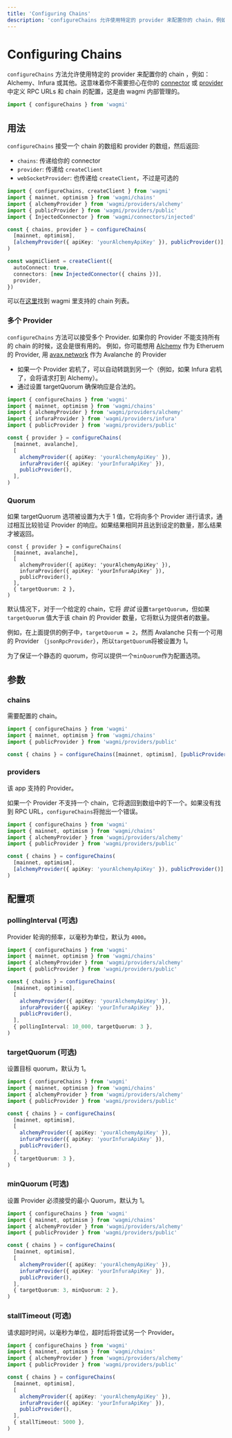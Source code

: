 ```yaml
---
title: 'Configuring Chains'
description: 'configureChains 允许使用特定的 provider 来配置你的 chain，例如：Alchemy、Infura 或其他。这意味着你不需要担心在你的 connector 或 provider 中定义 RPC URLs 和 chain 的配置，这是由 wagmi 内部管理的。'
---
```



# Configuring Chains

`configureChains` 方法允许使用特定的 provider 来配置你的 chain ，例如：Alchemy、Infura 或其他。这意味着你不需要担心在你的 [connector](/react/connectors/walletConnect#options) 或 [provider](/react/client#provider-optional) 中定义 RPC URLs 和 chain 的配置，这是由 wagmi 内部管理的。

```ts
import { configureChains } from 'wagmi'
```

## 用法

`configureChains` 接受一个 chain 的数组和 provider 的数组，然后返回:

- `chains`: 传递给你的 connector
- `provider`: 传递给 `createClient`
- `webSocketProvider`: 也传递给 `createClient`，不过是可选的

```ts
import { configureChains, createClient } from 'wagmi'
import { mainnet, optimism } from 'wagmi/chains'
import { alchemyProvider } from 'wagmi/providers/alchemy'
import { publicProvider } from 'wagmi/providers/public'
import { InjectedConnector } from 'wagmi/connectors/injected'

const { chains, provider } = configureChains(
  [mainnet, optimism],
  [alchemyProvider({ apiKey: 'yourAlchemyApiKey' }), publicProvider()],
)

const wagmiClient = createClient({
  autoConnect: true,
  connectors: [new InjectedConnector({ chains })],
  provider,
})
```

可以在[这里](/core/chains)找到 wagmi 里支持的 chain 列表。

### 多个 Provider

`configureChains` 方法可以接受多个 Provider. 如果你的 Provider 不能支持所有的 chain 的时候，这会是很有用的。 例如，你可能想用 [Alchemy](https://alchemy.com) 作为 Etheruem 的 Provider, 用 [avax.network](https://avax.network) 作为 Avalanche 的 Provider

- 如果一个 Provider 宕机了，可以自动转跳到另一个（例如，如果 Infura 宕机了，会将请求打到 Alchemy）。
- 通过设置 targetQuorum 确保响应是合法的。

```ts
import { configureChains } from 'wagmi'
import { mainnet, optimism } from 'wagmi/chains'
import { alchemyProvider } from 'wagmi/providers/alchemy'
import { infuraProvider } from 'wagmi/providers/infura'
import { publicProvider } from 'wagmi/providers/public'

const { provider } = configureChains(
  [mainnet, avalanche],
  [
    alchemyProvider({ apiKey: 'yourAlchemyApiKey' }),
    infuraProvider({ apiKey: 'yourInfuraApiKey' }),
    publicProvider(),
  ],
)
```

### Quorum

如果 targetQuorum 选项被设置为大于 1 值，它将向多个 Provider 进行请求，通过相互比较验证 Provider 的响应。如果结果相同并且达到设定的数量，那么结果才被返回。

```tsx
const { provider } = configureChains(
  [mainnet, avalanche],
  [
    alchemyProvider({ apiKey: 'yourAlchemyApiKey' }),
    infuraProvider({ apiKey: 'yourInfuraApiKey' }),
    publicProvider(),
  ],
  { targetQuorum: 2 },
)
```

默认情况下，对于一个给定的 chain，它将 _尝试_ 设置`targetQuorum`，但如果 `targetQuorum` 值大于该 chain 的 Provider 数量，它将默认为提供者的数量。

例如，在上面提供的例子中，`targetQuorum = 2`，然而 Avalanche 只有一个可用的 Provider （`jsonRpcProvider`），所以`targetQuorum`将被设置为 1。

为了保证一个静态的 quorum，你可以提供一个`minQuorum`作为配置选项。

## 参数

### chains

需要配置的 chain。

```ts {5}
import { configureChains } from 'wagmi'
import { mainnet, optimism } from 'wagmi/chains'
import { publicProvider } from 'wagmi/providers/public'

const { chains } = configureChains([mainnet, optimism], [publicProvider()])
```

### providers

该 app 支持的 Provider。

如果一个 Provider 不支持一个 chain，它将退回到数组中的下一个。如果没有找到 RPC URL，`configureChains`将抛出一个错误。

```ts {7}
import { configureChains } from 'wagmi'
import { mainnet, optimism } from 'wagmi/chains'
import { alchemyProvider } from 'wagmi/providers/alchemy'
import { publicProvider } from 'wagmi/providers/public'

const { chains } = configureChains(
  [mainnet, optimism],
  [alchemyProvider({ apiKey: 'yourAlchemyApiKey' }), publicProvider()],
)
```

## 配置项

### pollingInterval (可选)

Provider 轮询的频率，以毫秒为单位，默认为 `4000`。

```ts {13}
import { configureChains } from 'wagmi'
import { mainnet, optimism } from 'wagmi/chains'
import { alchemyProvider } from 'wagmi/providers/alchemy'
import { publicProvider } from 'wagmi/providers/public'

const { chains } = configureChains(
  [mainnet, optimism],
  [
    alchemyProvider({ apiKey: 'yourAlchemyApiKey' }),
    infuraProvider({ apiKey: 'yourInfuraApiKey' }),
    publicProvider(),
  ],
  { pollingInterval: 10_000, targetQuorum: 3 },
)
```

### targetQuorum (可选)

设置目标 quorum，默认为 1。

```ts {13}
import { configureChains } from 'wagmi'
import { mainnet, optimism } from 'wagmi/chains'
import { alchemyProvider } from 'wagmi/providers/alchemy'
import { publicProvider } from 'wagmi/providers/public'

const { chains } = configureChains(
  [mainnet, optimism],
  [
    alchemyProvider({ apiKey: 'yourAlchemyApiKey' }),
    infuraProvider({ apiKey: 'yourInfuraApiKey' }),
    publicProvider(),
  ],
  { targetQuorum: 3 },
)
```

### minQuorum (可选)

设置 Provider 必须接受的最小 Quorum，默认为 1。

```ts {13}
import { configureChains } from 'wagmi'
import { mainnet, optimism } from 'wagmi/chains'
import { alchemyProvider } from 'wagmi/providers/alchemy'
import { publicProvider } from 'wagmi/providers/public'

const { chains } = configureChains(
  [mainnet, optimism],
  [
    alchemyProvider({ apiKey: 'yourAlchemyApiKey' }),
    infuraProvider({ apiKey: 'yourInfuraApiKey' }),
    publicProvider(),
  ],
  { targetQuorum: 3, minQuorum: 2 },
)
```

### stallTimeout (可选)

请求超时时间，以毫秒为单位，超时后将尝试另一个 Provider。

```ts {13}
import { configureChains } from 'wagmi'
import { mainnet, optimism } from 'wagmi/chains'
import { alchemyProvider } from 'wagmi/providers/alchemy'
import { publicProvider } from 'wagmi/providers/public'

const { chains } = configureChains(
  [mainnet, optimism],
  [
    alchemyProvider({ apiKey: 'yourAlchemyApiKey' }),
    infuraProvider({ apiKey: 'yourInfuraApiKey' }),
    publicProvider(),
  ],
  { stallTimeout: 5000 },
)
```
